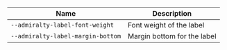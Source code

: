 
| Name | Description |
| --- | --- |
| `--admiralty-label-font-weight` | Font weight of the label |
| `--admiralty-label-margin-bottom` | Margin bottom for the label |

